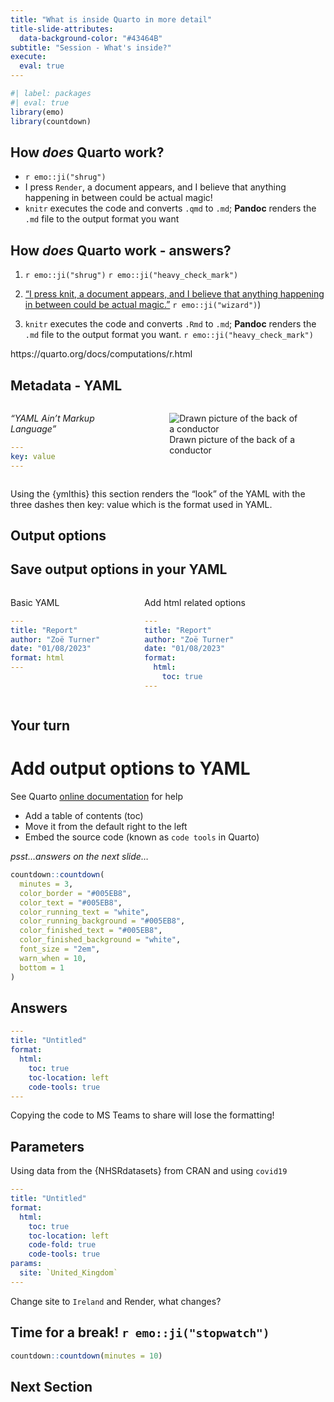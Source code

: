 ```yaml
---
title: "What is inside Quarto in more detail"
title-slide-attributes: 
  data-background-color: "#43464B"
subtitle: "Session - What's inside?"
execute: 
  eval: true
---
```


```r
#| label: packages
#| eval: true
library(emo)
library(countdown)
```

## How *does* Quarto work?

::: incremental
-   `r emo::ji("shrug")`
-   I press `Render`, a document appears, and I believe that anything happening in between could be actual magic!
-   `knitr` executes the code and converts `.qmd` to `.md`; **Pandoc** renders the `.md` file to the output format you want
:::

## How *does* Quarto work - answers?

1.  `r emo::ji("shrug")` `r emo::ji("heavy_check_mark")`

2.  ["I press knit, a document appears, and I believe that anything happening in between could be actual magic."](https://twitter.com/allison_horst/status/1070323369600442368?s=20) `r emo::ji("wizard")`)

3.  `knitr` executes the code and converts `.Rmd` to `.md`; **Pandoc** renders the `.md` file to the output format you want. `r emo::ji("heavy_check_mark")`

::: footer
https://quarto.org/docs/computations/r.html
:::

## Metadata - YAML

:::: {.columns}

::: {.column width='40%'}
*"YAML Ain't Markup Language"*

``` yaml
---
key: value
---
```
:::

::: {.column width='60%'}
![Drawn picture of the back of a conductor](img/orchestra.jpg)
:::

::::

::: {.notes}
Using the {ymlthis} this section renders the "look" of the YAML with the three dashes then key: value which is the format used in YAML.
:::

## Output options

## Save output options in your YAML

:::: {.columns}

::: {.column width='40%'}
Basic YAML

``` yaml
---
title: "Report"
author: "Zoë Turner"
date: "01/08/2023"
format: html
---

```
:::

::: {.column width='60%'}
Add html related options

``` yaml
---
title: "Report"
author: "Zoë Turner"
date: "01/08/2023"
format: 
  html:
    toc: true
---
```

:::

::::

## Your turn

# Add output options to YAML

See Quarto [online documentation](https://quarto.org/docs/reference/formats/html.html) for help 

::: {.incremental}
- Add a table of contents (toc)
- Move it from the default right to the left
- Embed the source code (known as `code tools` in Quarto)
:::

::: footer
_psst...answers on the next slide..._
:::

```r
countdown::countdown(
  minutes = 3,
  color_border = "#005EB8",
  color_text = "#005EB8",
  color_running_text = "white",
  color_running_background = "#005EB8",
  color_finished_text = "#005EB8",
  color_finished_background = "white",
  font_size = "2em",
  warn_when = 10,
  bottom = 1
)
```

## Answers

``` yaml
---
title: "Untitled"
format: 
  html:
    toc: true
    toc-location: left
    code-tools: true
---

```

::: {.notes}
Copying the code to MS Teams to share will lose the formatting!
:::


## Parameters

Using data from the {NHSRdatasets} from CRAN and using `covid19`

``` yaml
---
title: "Untitled"
format: 
  html:
    toc: true
    toc-location: left
    code-fold: true
    code-tools: true
params:
  site: `United_Kingdom`
---
```

Change site to `Ireland` and Render, what changes?

## Time for a break! `r emo::ji("stopwatch")`
 
```r
countdown::countdown(minutes = 10)
```

## Next Section
